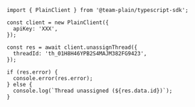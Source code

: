 ```tsx
import { PlainClient } from '@team-plain/typescript-sdk';

const client = new PlainClient({
  apiKey: 'XXX',
});

const res = await client.unassignThread({
  threadId: 'th_01H8H46YPB2S4MAJM382FG9423',
});

if (res.error) {
  console.error(res.error);
} else {
  console.log(`Thread unassigned (${res.data.id})`);
}
```
